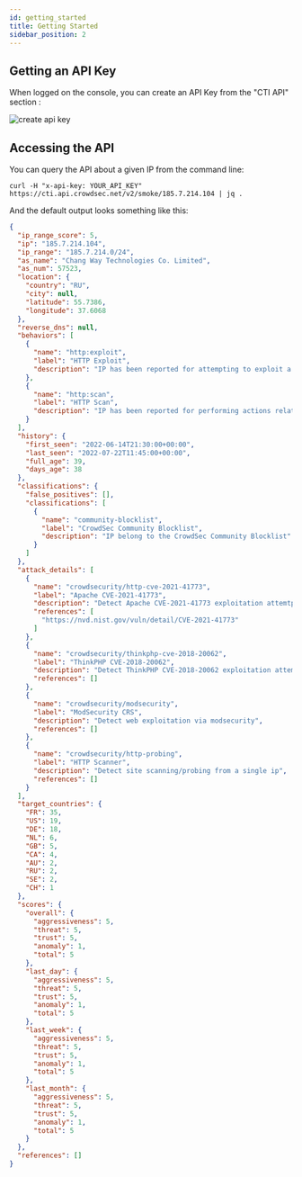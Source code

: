```yaml
---
id: getting_started
title: Getting Started
sidebar_position: 2
---
```


## Getting an API Key

When logged on the console, you can create an API Key from the "CTI API" section :

![create api key](/img/crowdsec-console-api-key-creation.png)

## Accessing the API

You can query the API about a given IP from the command line:

```shell
curl -H "x-api-key: YOUR_API_KEY" https://cti.api.crowdsec.net/v2/smoke/185.7.214.104 | jq .

```

And the default output looks something like this:

```json
{
  "ip_range_score": 5,
  "ip": "185.7.214.104",
  "ip_range": "185.7.214.0/24",
  "as_name": "Chang Way Technologies Co. Limited",
  "as_num": 57523,
  "location": {
    "country": "RU",
    "city": null,
    "latitude": 55.7386,
    "longitude": 37.6068
  },
  "reverse_dns": null,
  "behaviors": [
    {
      "name": "http:exploit",
      "label": "HTTP Exploit",
      "description": "IP has been reported for attempting to exploit a vulnerability in a web application."
    },
    {
      "name": "http:scan",
      "label": "HTTP Scan",
      "description": "IP has been reported for performing actions related to HTTP vulnerability scanning and discovery."
    }
  ],
  "history": {
    "first_seen": "2022-06-14T21:30:00+00:00",
    "last_seen": "2022-07-22T11:45:00+00:00",
    "full_age": 39,
    "days_age": 38
  },
  "classifications": {
    "false_positives": [],
    "classifications": [
      {
        "name": "community-blocklist",
        "label": "CrowdSec Community Blocklist",
        "description": "IP belong to the CrowdSec Community Blocklist"
      }
    ]
  },
  "attack_details": [
    {
      "name": "crowdsecurity/http-cve-2021-41773",
      "label": "Apache CVE-2021-41773",
      "description": "Detect Apache CVE-2021-41773 exploitation attemtps",
      "references": [
        "https://nvd.nist.gov/vuln/detail/CVE-2021-41773"
      ]
    },
    {
      "name": "crowdsecurity/thinkphp-cve-2018-20062",
      "label": "ThinkPHP CVE-2018-20062",
      "description": "Detect ThinkPHP CVE-2018-20062 exploitation attemps",
      "references": []
    },
    {
      "name": "crowdsecurity/modsecurity",
      "label": "ModSecurity CRS",
      "description": "Detect web exploitation via modsecurity",
      "references": []
    },
    {
      "name": "crowdsecurity/http-probing",
      "label": "HTTP Scanner",
      "description": "Detect site scanning/probing from a single ip",
      "references": []
    }
  ],
  "target_countries": {
    "FR": 35,
    "US": 19,
    "DE": 18,
    "NL": 6,
    "GB": 5,
    "CA": 4,
    "AU": 2,
    "RU": 2,
    "SE": 2,
    "CH": 1
  },
  "scores": {
    "overall": {
      "aggressiveness": 5,
      "threat": 5,
      "trust": 5,
      "anomaly": 1,
      "total": 5
    },
    "last_day": {
      "aggressiveness": 5,
      "threat": 5,
      "trust": 5,
      "anomaly": 1,
      "total": 5
    },
    "last_week": {
      "aggressiveness": 5,
      "threat": 5,
      "trust": 5,
      "anomaly": 1,
      "total": 5
    },
    "last_month": {
      "aggressiveness": 5,
      "threat": 5,
      "trust": 5,
      "anomaly": 1,
      "total": 5
    }
  },
  "references": []
}

```